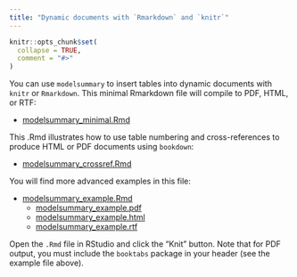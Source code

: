 ```yaml
---
title: "Dynamic documents with `Rmarkdown` and `knitr`"
---
```


```r
knitr::opts_chunk$set(
  collapse = TRUE,
  comment = "#>"
)
```

You can use `modelsummary` to insert tables into dynamic documents with `knitr` or `Rmarkdown`. This minimal Rmarkdown file will compile to PDF, HTML, or RTF:

* [modelsummary_minimal.Rmd](https://github.com/vincentarelbundock/modelsummary/blob/master/examples/modelsummary_minimal.Rmd)

This .Rmd illustrates how to use table numbering and cross-references to produce HTML or PDF documents using `bookdown`:

* [modelsummary_crossref.Rmd](https://github.com/vincentarelbundock/modelsummary/blob/master/examples/modelsummary_crossref.Rmd)

You will find more advanced examples in this file:

* [modelsummary_example.Rmd](https://github.com/vincentarelbundock/modelsummary/blob/master/examples/modelsummary_example.Rmd)
    - [modelsummary_example.pdf](https://github.com/vincentarelbundock/modelsummary/blob/master/examples/modelsummary_example.pdf)
    - [modelsummary_example.html](https://github.com/vincentarelbundock/modelsummary/blob/master/examples/modelsummary_example.html)
    - [modelsummary_example.rtf](https://github.com/vincentarelbundock/modelsummary/blob/master/examples/modelsummary_example.rtf)

Open the `.Rmd` file in RStudio and click the "Knit" button. Note that for PDF output, you must include the `booktabs` package in your header (see the example file above).

